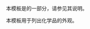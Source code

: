 {{Documentation subpage}}
本模板是{{tl|Chembox}}的一部分，请参见其说明。

本模板用于列出化学品的外观。

<includeonly>
[[Category:化学信息框模板|{{PAGENAME}}]]
</includeonly>